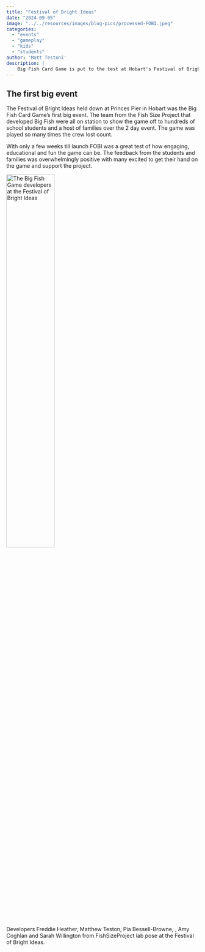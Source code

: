 ```yaml
---
title: "Festival of Bright Ideas"
date: "2024-09-05"
image: "../../resources/images/blog-pics/processed-FOBI.jpeg"
categories: 
  - "events"
  - "gameplay"
  - "kids"
  - "students"
author: 'Matt Testoni'
description: |
    Big Fish Card Game is put to the test at Hobart's Festival of Bright Ideas.
---
```


<!-- This kind of grid keeps the horizontal spacing nice when there's no sidebar -->
::: {.grid .column-screen .mx-1 .mx-sm-2 .mx-md-4 .mx-xl-5 .my-3 style="--bs-columns: 1;"}
## The first big event

The Festival of Bright Ideas held down at Princes Pier in Hobart was the Big Fish Card Game's first big event. The team from the Fish Size Project that developed Big Fish were all on station to show the game off to hundreds of school students and a host of families over the 2 day event. The game was played so many times the crew lost count.

With only a few weeks till launch FOBI was a great test of how engaging, educational and fun the game can be. The feedback from the students and families was overwhelmingly positive with many excited to get their hand on the game and support the project.

::: text-center
<img src="../../resources/images/blog-pics/processed-FOBI-cropped.jpeg" class="img-fluid" style="width: 50%" alt="The Big Fish Game developers at the Festival of Bright Ideas">

Developers Freddie Heather, Matthew Teston, Pia Bessell-Browne, , Amy Coghlan and Sarah Willington from FishSizeProject lab pose at the Festival of Bright Ideas.
:::

<!-- don't delete this -->
:::
